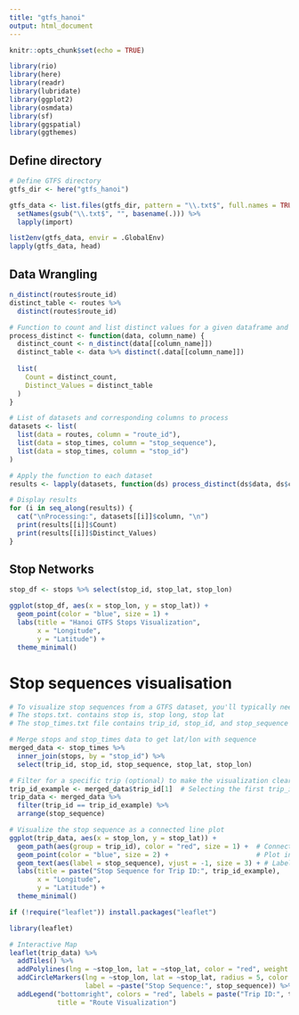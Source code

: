 ```yaml
---
title: "gtfs_hanoi"
output: html_document
---
```


```r
knitr::opts_chunk$set(echo = TRUE)
```

```r
library(rio)
library(here)
library(readr) 
library(lubridate)
library(ggplot2)
library(osmdata)
library(sf)
library(ggspatial)
library(ggthemes)
```

## Define directory 

```r
# Define GTFS directory 
gtfs_dir <- here("gtfs_hanoi")

gtfs_data <- list.files(gtfs_dir, pattern = "\\.txt$", full.names = TRUE) %>%
  setNames(gsub("\\.txt$", "", basename(.))) %>%
  lapply(import)

list2env(gtfs_data, envir = .GlobalEnv)
lapply(gtfs_data, head)
```

## Data Wrangling 

```r
n_distinct(routes$route_id)
distinct_table <- routes %>% 
  distinct(routes$route_id)
```

```r
# Function to count and list distinct values for a given dataframe and column
process_distinct <- function(data, column_name) {
  distinct_count <- n_distinct(data[[column_name]])
  distinct_table <- data %>% distinct(.data[[column_name]])
  
  list(
    Count = distinct_count,
    Distinct_Values = distinct_table
  )
}

# List of datasets and corresponding columns to process
datasets <- list(
  list(data = routes, column = "route_id"),
  list(data = stop_times, column = "stop_sequence"),
  list(data = stop_times, column = "stop_id")
)

# Apply the function to each dataset
results <- lapply(datasets, function(ds) process_distinct(ds$data, ds$column))

# Display results
for (i in seq_along(results)) {
  cat("\nProcessing:", datasets[[i]]$column, "\n")
  print(results[[i]]$Count)
  print(results[[i]]$Distinct_Values)
}
```

## Stop Networks 

```r
stop_df <- stops %>% select(stop_id, stop_lat, stop_lon)

ggplot(stop_df, aes(x = stop_lon, y = stop_lat)) +
  geom_point(color = "blue", size = 1) +
  labs(title = "Hanoi GTFS Stops Visualization",
       x = "Longitude",
       y = "Latitude") +
  theme_minimal()
```

# Stop sequences visualisation 

```r
# To visualize stop sequences from a GTFS dataset, you'll typically need data from both stops.txt and stop_times.txt. 
# The stops.txt. contains stop is, stop long, stop lat
# The stop_times.txt file contains trip_id, stop_id, and stop_sequence which indicate the order in which the stops are visited

# Merge stops and stop_times data to get lat/lon with sequence
merged_data <- stop_times %>%
  inner_join(stops, by = "stop_id") %>%
  select(trip_id, stop_id, stop_sequence, stop_lat, stop_lon)

# Filter for a specific trip (optional) to make the visualization clearer
trip_id_example <- merged_data$trip_id[1]  # Selecting the first trip_id as an example
trip_data <- merged_data %>%
  filter(trip_id == trip_id_example) %>%
  arrange(stop_sequence)

# Visualize the stop sequence as a connected line plot
ggplot(trip_data, aes(x = stop_lon, y = stop_lat)) +
  geom_path(aes(group = trip_id), color = "red", size = 1) +  # Connect stops in sequence
  geom_point(color = "blue", size = 2) +                      # Plot individual stops
  geom_text(aes(label = stop_sequence), vjust = -1, size = 3) + # Label with stop sequence
  labs(title = paste("Stop Sequence for Trip ID:", trip_id_example),
       x = "Longitude",
       y = "Latitude") +
  theme_minimal()
```

```r
if (!require("leaflet")) install.packages("leaflet")

library(leaflet)

# Interactive Map
leaflet(trip_data) %>%
  addTiles() %>%
  addPolylines(lng = ~stop_lon, lat = ~stop_lat, color = "red", weight = 3, group = ~trip_id) %>%
  addCircleMarkers(lng = ~stop_lon, lat = ~stop_lat, radius = 5, color = "blue", fillOpacity = 0.8,
                   label = ~paste("Stop Sequence:", stop_sequence)) %>%
  addLegend("bottomright", colors = "red", labels = paste("Trip ID:", trip_id_example),
            title = "Route Visualization")

```
